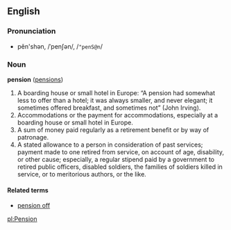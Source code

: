 ==English==
===Pronunciation===
*pĕn'shən, /ˈpenʃən/, /<tt>"penS@n</tt>/

===Noun===
'''pension''' ([[pensions]])

# A boarding house or small hotel in Europe: “A pension had somewhat less to offer than a hotel; it was always smaller, and never elegant; it sometimes offered breakfast, and sometimes not” (John Irving).
# Accommodations or the payment for accommodations, especially at a boarding house or small hotel in Europe.
# A sum of money paid regularly as a retirement benefit or by way of patronage.
# A stated allowance to a person in consideration of past services; payment made to one retired from service, on account of age, disability, or other cause; especially, a regular stipend paid by a government to retired public officers, disabled soldiers, the families of soldiers killed in service, or to meritorious authors, or the like.

====Related terms====
*[[pension off]]

[[pl:Pension]]